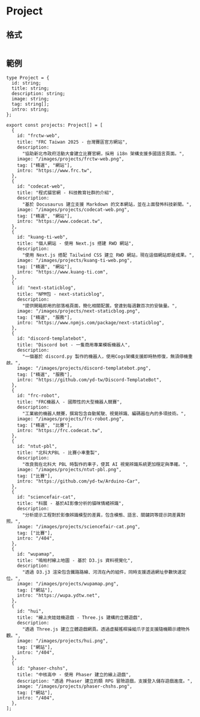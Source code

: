 # Project
## 格式
```

```

## 範例
```
type Project = {
  id: string;
  title: string;
  description: string;
  image: string;
  tag: string[];
  intro: string;
};

export const projects: Project[] = [
  {
    id: "frctw-web",
    title: "FRC Taiwan 2025 - 台灣賽區官方網站",
    description:
      "協助新北市政府活動大會建立比賽官網，採用 i18n 架構支援多國語言頁面。",
    image: "/images/projects/frctw-web.png",
    tag: ["精選", "網站"],
    intro: "https://www.frc.tw",
  },
  {
    id: "codecat-web",
    title: "程式貓官網 - 科技教育社群的介紹",
    description:
      "基於 Docusaurus 建立支援 Markdown 的文本網站，並在上面發怖科技新聞。",
    image: "/images/projects/codecat-web.png",
    tag: ["精選", "網站"],
    intro: "https://www.codecat.tw",
  },
  {
    id: "kuang-ti-web",
    title: "個人網站 - 使用 Next.js 搭建 RWD 網站",
    description:
      "使用 Next.js 搭配 Tailwind CSS 建立 RWD 網站，現在這個網站即是成果。",
    image: "/images/projects/kuang-ti-web.png",
    tag: ["精選", "網站"],
    intro: "https://www.kuang-ti.com",
  },
  {
    id: "next-staticblog",
    title: "NPM包 - next-staticblog",
    description:
      "提供開箱即用的部落格頁面，簡化相關配置。曾達到每週數百次的安裝量。",
    image: "/images/projects/next-staticblog.png",
    tag: ["精選", "服務"],
    intro: "https://www.npmjs.com/package/next-staticblog",
  },
  {
    id: "discord-templatebot",
    title: "Discord bot - 一隻商用專業模板機器人",
    description:
      "一個基於 discord.py 製作的機器人，使用Cogs架構支援即時熱修復，無須停機重啟。",
    image: "/images/projects/discord-templatebot.png",
    tag: ["精選", "服務"],
    intro: "https://github.com/yd-tw/Discord-TemplateBot",
  },
  {
    id: "frc-robot",
    title: "FRC機器人 - 國際性的大型機器人競賽",
    description:
      "工業級的機器人競賽，撰寫包含自動駕駛、視覺辨識、編碼器在內的多項技術。",
    image: "/images/projects/frc-robot.png",
    tag: ["精選", "比賽"],
    intro: "https://frc.codecat.tw",
  },
  {
    id: "ntut-pbl",
    title: "北科大PBL - 比賽小車重製",
    description:
      "改良我在北科大 PBL 時製作的車子，使其 AI 視覺辨識系統更加穩定與準確。",
    image: "/images/projects/ntut-pbl.png",
    tag: ["比賽"],
    intro: "https://github.com/yd-tw/Arduino-Car",
  },
  {
    id: "sciencefair-cat",
    title: "科展 - 基於AI影像分析的貓咪情緒辨識",
    description:
      "分析提示工程對於影像辨識模型的差異，包含模態、語言、關鍵詞等提示詞差異對照。",
    image: "/images/projects/sciencefair-cat.png",
    tag: ["比賽"],
    intro: "/404",
  },
  {
    id: "wupamap",
    title: "嗚帕村線上地圖 - 基於 D3.js 資料視覺化",
    description:
      "透過 D3.j3 渲染包含鐵路路線、河流在內的組件，同時支援透過網址參數快速定位。",
    image: "/images/projects/wupamap.png",
    tag: ["網站"],
    intro: "https://wupa.ydtw.net",
  },
  {
    id: "hui",
    title: "線上夾娃娃機遊戲 - Three.js 建構的立體遊戲",
    description:
      "透過 Three.js 建立立體遊戲網頁。透過虛擬搖桿操縱爪子並支援隨機顯示禮物外觀。",
    image: "/images/projects/hui.png",
    tag: ["網站"],
    intro: "/404",
  },
  {
    id: "phaser-chshs",
    title: "中核高中 - 使用 Phaser 建立的線上遊戲",
    description: "透過 Phaser 建立的類 RPG 冒險遊戲，支援登入儲存遊戲進度。",
    image: "/images/projects/phaser-chshs.png",
    tag: ["網站"],
    intro: "/404",
  },
];
```